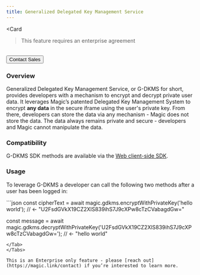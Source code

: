 ```yaml
---
title: Generalized Delegated Key Management Service
---
```



<Card

> ⁠This feature requires an enterprise agreement

<br/>
<Button href="https://magic.link/contact">
Contact Sales
</Button>
</Card>

### Overview

Generalized Delegated Key Management Service, or G-DKMS for short, provides developers with a mechanism to encrypt and decrypt private user data. It leverages Magic’s patented Delegated Key Management System to encrypt **any data** in the secure iframe using the user's private key. From there, developers can store the data via any mechanism - Magic does not store the data. The data always remains private and secure - developers and Magic cannot manipulate the data.

### Compatibility

G-DKMS SDK methods are available via the [Web client-side SDK](/docs/api/client-side-sdks/web).

### Usage

To leverage G-DKMS a developer can call the following two methods after a user has been logged in:

<Tabs>
<Tab title="Javascript">
```json
const cipherText = await magic.gdkms.encryptWithPrivateKey('hello world');
// <- "U2FsdGVkX19CZ2XlS839ihS7J9cXPw8cTzCVabagdGw="

const message = await magic.gdkms.decryptWithPrivateKey('U2FsdGVkX19CZ2XlS839ihS7J9cXPw8cTzCVabagdGw=');
// <- "hello world"

```
</Tab>
</Tabs>

This is an Enterprise only feature - please [reach out](https://magic.link/contact) if you’re interested to learn more.
```

